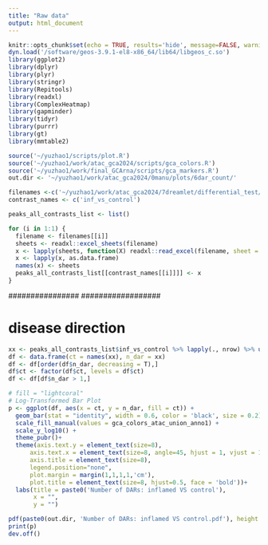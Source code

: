 ```yaml
---
title: "Raw data"
output: html_document
---
```


```r
knitr::opts_chunk$set(echo = TRUE, results='hide', message=FALSE, warning=FALSE, fig.height = 7, fig.width = 7)
dyn.load('/software/geos-3.9.1-el8-x86_64/lib64/libgeos_c.so')
library(ggplot2)
library(dplyr)
library(plyr)
library(stringr)
library(Repitools)
library(readxl)  
library(ComplexHeatmap)
library(gapminder)
library(tidyr)
library(purrr)
library(gt)
library(mmtable2)

source('~/yuzhao1/scripts/plot.R')
source('~/yuzhao1/work/atac_gca2024/scripts/gca_colors.R')
source('~/yuzhao1/work/final_GCArna/scripts/gca_markers.R')
out.dir <- '~/yuzhao1/work/atac_gca2024/0manu/plots/6dar_count/'
```

```r
filenames <-c('~/yuzhao1/work/atac_gca2024/7dreamlet/differential_test/peaks_inf_vs_control_allCelltypes_FC05_adjP01.xlsx')
contrast_names <- c('inf_vs_control') 

peaks_all_contrasts_list <- list()

for (i in 1:1) {
  filename <- filenames[[i]]
  sheets <- readxl::excel_sheets(filename)
  x <- lapply(sheets, function(X) readxl::read_excel(filename, sheet = X, col_names = F))
  x <- lapply(x, as.data.frame)
  names(x) <- sheets
  peaks_all_contrasts_list[[contrast_names[[i]]]] <- x
}
```


##################  ################ ##################  ################
# disease direction

```r
xx <- peaks_all_contrasts_list$inf_vs_control %>% lapply(., nrow) %>% unlist()
df <- data.frame(ct = names(xx), n_dar = xx)
df <- df[order(df$n_dar, decreasing = T),]
df$ct <- factor(df$ct, levels = df$ct)
df <- df[df$n_dar > 1,]
```

```r
# fill = "lightcoral"
# Log-Transformed Bar Plot
p <- ggplot(df, aes(x = ct, y = n_dar, fill = ct)) +
  geom_bar(stat = "identity", width = 0.6, color = 'black', size = 0.2) +
  scale_fill_manual(values = gca_colors_atac_union_anno1) + 
  scale_y_log10() +
  theme_pubr()+
  theme(axis.text.y = element_text(size=8),
  	  axis.text.x = element_text(size=8, angle=45, hjust = 1, vjust = 1),
  	  axis.title = element_text(size=8),
  	  legend.position="none",
  	  plot.margin = margin(1,1,1,1,'cm'),
  	  plot.title = element_text(size=8, hjust=0.5, face = 'bold'))+
  labs(title = paste0('Number of DARs: inflamed VS control'),
       x = "",
       y = "")

pdf(paste0(out.dir, 'Number of DARs: inflamed VS control.pdf'), height = 4, width = 4.5)
print(p)
dev.off()
```













